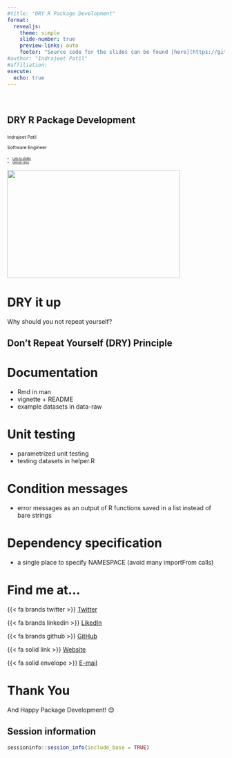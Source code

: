 ```yaml
---
#title: "DRY R Package Development"
format:
  revealjs: 
    theme: simple
    slide-number: true
    preview-links: auto
    footer: "Source code for the slides can be found [here](https://github.com/IndrajeetPatil/dry-r-package-development/)."
#author: "Indrajeet Patil"
#affiliation: 
execute:
  echo: true
---
```


## DRY R Package Development {style="margin-top: 3em;"}

::: {style="margin-top: 2em; margin-bottom: 1em; font-size: 0.75em"}

Indrajeet Patil

Software Engineer

:::


::: {style="margin-top: 2em; font-size:0.5em"}

- [Link to slides](https://indrajeetpatil.github.io/dry-r-package-development/)
- [Github repo](https://github.com/IndrajeetPatil/dry-r-package-development/)

:::

![](media/simpsons.png){.absolute width="400" height="250" right="100" top="100"}

<!-- Need to install extension from https://github.com/quarto-ext/fontawesome -->
<!-- > quarto install extension quarto-ext/fontawesome -->

# DRY it up

Why should you not repeat yourself?

## Don't Repeat Yourself (DRY) Principle

# Documentation

- Rmd in man 
- vignette + README
- example datasets in data-raw

# Unit testing

- parametrized unit testing
- testing datasets in helper.R

# Condition messages

- error messages as an output of R functions saved in a list instead of bare strings

# Dependency specification

- a single place to specify NAMESPACE (avoid many importFrom calls)

# Find me at...

{{< fa brands twitter >}} [Twitter](http://twitter.com/patilindrajeets)

{{< fa brands linkedin >}} [LikedIn](https://www.linkedin.com/in/indrajeet-patil-397865174/)

{{< fa brands github >}} [GitHub](http://github.com/IndrajeetPatil)

{{< fa solid link >}} [Website](https://sites.google.com/site/indrajeetspatilmorality/)

{{< fa solid envelope >}} [E-mail](mailto:patilindrajeet.science@gmail.com)

# Thank You 

And Happy Package Development! 😊

## Session information {.smaller}

```r
sessioninfo::session_info(include_base = TRUE)
```

